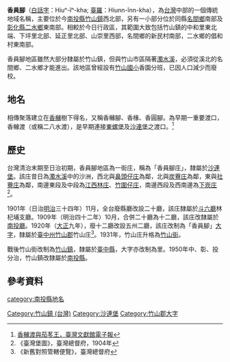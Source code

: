 {{noteTA　
|1 = zh-cn:庄; zh-hk:庄; zh-tw:庄;
}}
'''香員腳'''（[[白話字|白話字]]：Hiuⁿ-îⁿ-kha; [[臺羅|臺羅]]：Hiunn-înn-kha），為[[台灣|台灣]]中部的一個傳統地域名稱，主要位於今[[南投縣|南投縣]][[竹山鎮_(台灣)|竹山鎮]]西北部，另有一小部分位於同縣[[名間鄉|名間鄉]]南部及[[彰化縣|彰化縣]][[二水鄉|二水鄉]]東南部。相較於今日行政區，其範圍大致包括竹山鎮的中和里東北端、下坪里北部、延正里北部、山崇里西部，名間鄉的新民村南部，二水鄉的倡和村東南部。

香員腳地區雖然大部分隸屬於竹山鎮，但與竹山市區隔著[[濁水溪|濁水溪]]，必須從溪北的名間鄉、二水鄉才能進出。該地區曾經設有[[竹山國小|竹山國小]]香園分班，已因人口減少而廢校。

==地名==
相傳聚落建立在[[香櫞|香櫞]]樹下得名，又稱香櫞腳、香椽、香圓腳。為早期一重要渡口，香櫞渡（或稱二八水渡），是早期連接[[東螺堡|東螺堡]]及[[沙連堡|沙連堡]]之渡口。<ref>[http://w3.th.gov.tw/www/epaper/view2.php?ID=64&AID=866 香櫞渡與茄苳王，臺灣文獻館電子報]{{dead link|date=2018年5月 |bot=InternetArchiveBot |fix-attempted=yes }}</ref>

==歷史==
台灣清治末期至日治初期，香員腳地區為一街庄，稱為「香員腳庄」，隸屬於[[沙連堡|沙連堡]]。該庄昔日為[[濁水溪|濁水溪]]中的沙洲，西北與[[鼻頭仔庄|鼻頭仔庄]]為鄰，北與[[炭藔庄|炭藔庄]]為鄰，東與[[社寮_(南投縣)|社藔庄]]為鄰，南邊東段及中段為[[江西林庄|江西林庄]]、[[竹圍子_(南投縣)|竹圍仔庄]]，南邊西段及西南邊為[[下崁_(南投縣)|下崁庄]]<ref>《臺灣堡圖》，臺灣總督府，1904年</ref>。

1901年（日治[[明治|明治]]三十四年）11月，全台廢縣廳改設二十廳，該庄隸屬於[[斗六廳|斗六廳]]林杞埔支廳。1909年（明治四十二年）10月，合併二十廳為十二廳，該庄改隸屬於[[南投廳|南投廳]]。1920年（[[大正|大正]]九年），廢十二廳改設五州二廳，該庄改制為「香員腳」[[大字|大字]]，隸屬於[[臺中州|臺中州]][[竹山郡|竹山郡]]竹山庄<ref>《新舊對照管轄便覽》，臺灣總督府</ref>。1931年，竹山庄升格為[[竹山街|竹山街]]。

戰後竹山街改制為[[竹山鎮_(臺灣)|竹山鎮]]，隸屬於[[臺中縣|臺中縣]]，大字亦改制為里。1950年中、彰、投分治，竹山鎮改隸屬於[[南投縣|南投縣]]。

==參考資料==
{{reflist}}

{{竹山郡}}

[[Category:竹山鎮_(台灣)|Category:竹山鎮 (台灣)]]
[[category:南投縣地名|category:南投縣地名]]
[[Category:沙連堡|Category:沙連堡]]
[[Category:竹山郡大字|Category:竹山郡大字]]